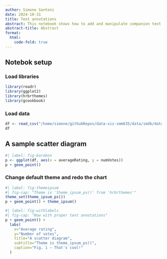 ```yaml
---
author: Simone Santoni
date: 2024-10-31
title: Text annotations
abstract: This notebook shows how to add and manipulate companion text to the hard-core part of a chart, namely, data, aestehtics, and themes.
abstract-title: Abstract
format:
  html:
    code-fold: true
---
```


## Notebok setup

### Load libraries

```r
library(readr)
library(ggplot2)
library(hrbrthemes)
library(gcookbook)
```

### Load data

```r
df <- read_csv("/home/simone/githubRepos/data-viz-smm635/data/imdb/data.csv")
df
```

## A sample scatter diagram

```r
#| label: fig-barebon
p <- ggplot(df, aes(x = averageRating, y = numVotes))
p + geom_point()
```

### Change default theme and redo the chart

```r
#| label: fig-themeipsum
#| fig-cap: "Theme is 'theme_ipsum_ps()' from 'hrbrthemes'"
theme_set(theme_ipsum_ps())
p + geom_point() + theme_ipsum()
```

```r
#| label: fig-withlabels
#| fig-cap: "Now with proper text annotations"
p + geom_point() + 
  labs(
    x="Average rating", 
    y="Number of votes", 
    title="A scatter diagram", 
    subtitle="Theme is theme_ipsum_ps()", 
    caption="Fig. 1 ― That's cool!"
  )
```
